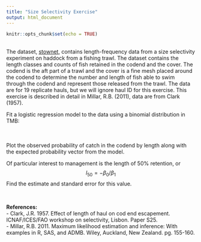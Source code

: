 ```yaml
---
title: "Size Selectivity Exercise"
output: html_document
---
```


```r
knitr::opts_chunk$set(echo = TRUE)
```
<br>
The dataset, [stownet](https://nsawtraining.github.io/TMBtraining/docs/01-beginner-tmb/exercises/stownet.RData), contains length-frequency data from a size selectivity experiment on haddock from a fishing trawl. The dataset contains the length classes and counts of fish retained in the codend and the cover. The codend is the aft part of a trawl and the cover is a fine mesh placed around the codend to determine the number and length of fish able to swim through the codend and represent those released from the trawl. The data are for 19 replicate hauls, but we will ignore haul ID for this exercise. This exercise is described in detail in Millar, R.B. (2011), data are from Clark (1957). 

Fit a logistic regression model to the data using a binomial distribution in TMB:
<br><br>

\begin{align}
\eta_{i} &= \beta_{0} + \beta_{1}L_{i}\\
&\\
p_{i} &= \frac{1}{1+exp(-\eta)}\\
&\\
N &= Codend + Cover\\
&\\
Codend &\sim Binomial(N, p)
\end{align}
<br>
Plot the observed probability of catch in the codend by length along with the expected probability vector from the model.

Of particular interest to management is the length of 50\% retention, or $$l_{50} = -\beta_{0}/\beta_{1}$$ Find the estimate and standard error for this value.

<br>

**References:**<br> 
- Clark, J.R. 1957. Effect of length of haul on cod end escapement. ICNAF/ICES/FAO workshop on selectivity, Lisbon. Paper S25.<br>
- Millar, R.B. 2011. Maximum likelihood estimation and inference: With examples in R, SAS, and ADMB. Wiley, Auckland, New Zealand. pg. 155-160.
